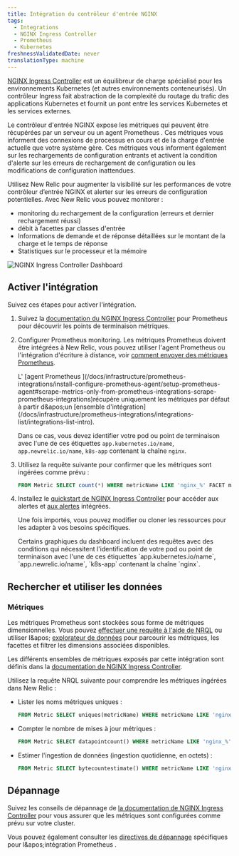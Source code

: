 ```yaml
---
title: Intégration du contrôleur d'entrée NGINX
tags:
  - Integrations
  - NGINX Ingress Controller
  - Prometheus
  - Kubernetes
freshnessValidatedDate: never
translationType: machine
---
```


[NGINX Ingress Controller](https://www.nginx.com/resources/glossary/kubernetes-ingress-controller/) est un équilibreur de charge spécialisé pour les environnements Kubernetes (et autres environnements conteneurisés). Un contrôleur Ingress fait abstraction de la complexité du routage du trafic des applications Kubernetes et fournit un pont entre les services Kubernetes et les services externes.

Le contrôleur d&apos;entrée NGINX expose les métriques qui peuvent être récupérées par un serveur ou un agent Prometheus . Ces métriques vous informent des connexions de processus en cours et de la charge d&apos;entrée actuelle que votre système gère. Ces métriques vous informent également sur les rechargements de configuration entrants et activent la condition d&apos;alerte sur les erreurs de rechargement de configuration ou les modifications de configuration inattendues.

Utilisez New Relic pour augmenter la visibilité sur les performances de votre contrôleur d’entrée NGINX et alerter sur les erreurs de configuration potentielles. Avec New Relic vous pouvez monitorer :

* monitoring du rechargement de la configuration (erreurs et dernier rechargement réussi)
* débit à facettes par classes d&apos;entrée
* Informations de demande et de réponse détaillées sur le montant de la charge et le temps de réponse
* Statistiques sur le processeur et la mémoire

<img title="NGINX Ingress Controller Dashboard" alt="NGINX Ingress Controller Dashboard" src="/images/kubernetes_screenshot-crop_ingress-controller-dashboard.webp" />

## Activer l&apos;intégration

Suivez ces étapes pour activer l&apos;intégration.

1. Suivez la [documentation du NGINX Ingress Controller](https://kubernetes.github.io/ingress-nginx/user-guide/monitoring/#prometheus-and-grafana-installation-using-pod-annotations) pour Prometheus pour découvrir les points de terminaison métriques.

2. Configurer Prometheus monitoring. Les métriques Prometheus doivent être intégrées à New Relic, vous pouvez utiliser l&apos;agent Prometheus ou l&apos;intégration d&apos;écriture à distance, voir [comment envoyer des métriques Prometheus](/docs/infrastructure/prometheus-integrations/get-started/send-prometheus-metric-data-new-relic/).

   <Callout variant="important">
     L&apos; [agent Prometheus ](/docs/infrastructure/prometheus-integrations/install-configure-prometheus-agent/setup-prometheus-agent#scrape-metrics-only-from-prometheus-integrations-scrape-prometheus-integrations)récupère uniquement les métriques par défaut à partir d&amp;apos;un [ensemble d&apos;intégration](/docs/infrastructure/prometheus-integrations/integrations-list/integrations-list-intro).

     Dans ce cas, vous devez identifier votre pod ou point de terminaison avec l&apos;une de ces étiquettes `app.kubernetes.io/name`, `app.newrelic.io/name`, `k8s-app` contenant la chaîne `nginx`.
   </Callout>

3. Utilisez la requête suivante pour confirmer que les métriques sont ingérées comme prévu :

   ```sql
   FROM Metric SELECT count(*) WHERE metricName LIKE 'nginx_%' FACET metricName LIMIT MAX
   ```

4. Installez le [quickstart de NGINX Ingress Controller](https://newrelic.com/instant-observability/nginx-ingress-controller) pour accéder aux <InlinePopover type="dashboards" />alertes et [aux alertes](/docs/alerts-applied-intelligence/new-relic-alerts/learn-alerts/introduction-alerts/) intégrées.

   Une fois importés, vous pouvez modifier ou cloner les ressources pour les adapter à vos besoins spécifiques.

   <Callout variant="important">
     Certains graphiques du dashboard incluent des requêtes avec des conditions qui nécessitent l&apos;identification de votre pod ou point de terminaison avec l&apos;une de ces étiquettes `app.kubernetes.io/name`, `app.newrelic.io/name`, `k8s-app` contenant la chaîne `nginx`.
   </Callout>

## Rechercher et utiliser les données

### Métriques

Les métriques Prometheus sont stockées sous forme de métriques dimensionnelles. Vous pouvez [effectuer une requête à l&apos;aide de NRQL](/docs/telemetry-data-platform/get-data/apis/query-metric-data-type/) ou utiliser l&amp;apos; [explorateur de données](/docs/query-your-data/explore-query-data/browse-data/introduction-data-explorer/) pour parcourir les métriques, les facettes et filtrer les dimensions associées disponibles.

Les différents ensembles de métriques exposés par cette intégration sont définis dans la [documentation de NGINX Ingress Controller](https://kubernetes.github.io/ingress-nginx/user-guide/monitoring/#exposed-metrics).

Utilisez la requête NRQL suivante pour comprendre les métriques ingérées dans New Relic :

* Lister les noms métriques uniques :

  ```sql
  FROM Metric SELECT uniques(metricName) WHERE metricName LIKE 'nginx_%' LIMIT MAX
  ```

* Compter le nombre de mises à jour métriques :

  ```sql
  FROM Metric SELECT datapointcount() WHERE metricName LIKE 'nginx_%' LIMIT MAX
  ```

* Estimer l&apos;ingestion de données (ingestion quotidienne, en octets) :

  ```sql
  FROM Metric SELECT bytecountestimate() WHERE metricName LIKE 'nginx_%' SINCE 1 day ago
  ```

## Dépannage

Suivez les conseils de dépannage de [la documentation de NGINX Ingress Controller](https://kubernetes.github.io/ingress-nginx/user-guide/monitoring/#prometheus-and-grafana-installation-using-pod-annotations) pour vous assurer que les métriques sont configurées comme prévu sur votre cluster.

Vous pouvez également consulter les [directives de dépannage](/docs/infrastructure/prometheus-integrations/troubleshooting/no-data-appears-prometheus-integration) spécifiques pour l&amp;apos;intégration Prometheus .